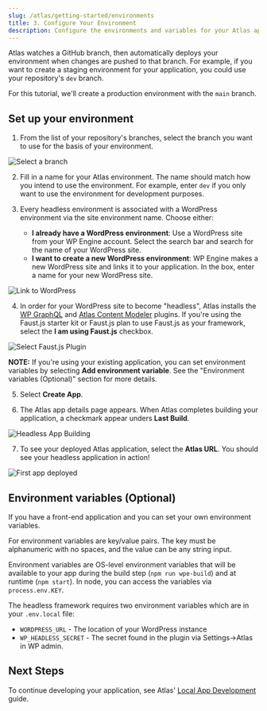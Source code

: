 ```yaml
---
slug: /atlas/getting-started/environments
title: 3. Configure Your Environment
description: Configure the environments and variables for your Atlas application.
---
```


Atlas watches a GitHub branch, then automatically deploys your environment when changes are pushed to that branch. For example, if you want to create a staging environment for your application, you could use your repository's `dev` branch.

For this tutorial, we'll create a production environment with the `main` branch.

## Set up your environment

1. From the list of your repository's branches, select the branch you want to use for the basis of your environment.

![Select a branch](./assets/img/select-branch.png)

2. Fill in a name for your Atlas environment. The name should match how you intend to use the environment. For example, enter `dev` if you only want to use the environment for development purposes.

3. Every headless environment is associated with a WordPress environment via the site environment name. Choose either:

   - **I already have a WordPress environment**: Use a WordPress site from your WP Engine account. Select the search bar and search for the name of your WordPress site.
   - **I want to create a new WordPress environment**: WP Engine makes a new WordPress site and links it to your application. In the box, enter a name for your new WordPress site.

![Link to WordPress](./assets/img/link-to-wordpress.png)

4. In order for your WordPress site to become "headless", Atlas installs the [WP GraphQL](https://wordpress.org/plugins/wp-graphql/) and [Atlas Content Modeler](https://my.wpengine.com/atlas#/create) plugins. If you're using the Faust.js starter kit or Faust.js plan to use Faust.js as your framework, select the **I am using Faust.js** checkbox.

![Select Faust.js Plugin](./assets/img/faustjs.png)

**NOTE:** If you're using your existing application, you can set environment variables by selecting **Add environment variable**. See the "Environment variables (Optional)" section for more details.

5. Select **Create App**.

6. The Atlas app details page appears. When Atlas completes building your application, a checkmark appear unders **Last Build**.

![Headless App Building](./assets/img/portal-app-building.png)

7. To see your deployed Atlas application, select the **Atlas URL**. You should see your headless application in action!

![First app deployed](./assets/img/first-app-complete.png)

## Environment variables (Optional)

If you have a front-end application and you can set your own environment variables.

For environment variables are key/value pairs. The key must be alphanumeric with no spaces, and the value can be any string input.

Environment variables are OS-level environment variables that will be available to your app during the build step (`npm run wpe-build`) and at runtime (`npm start`). In node, you can access the variables via `process.env.KEY`.

The headless framework requires two environment variables which are in your `.env.local` file:

- `WORDPRESS_URL` - The location of your WordPress instance
- `WP_HEADLESS_SECRET` - The secret found in the plugin via Settings->Atlas in WP admin.

## Next Steps

To continue developing your application, see Atlas' [Local App Development](../local-app-development/overview) guide.
